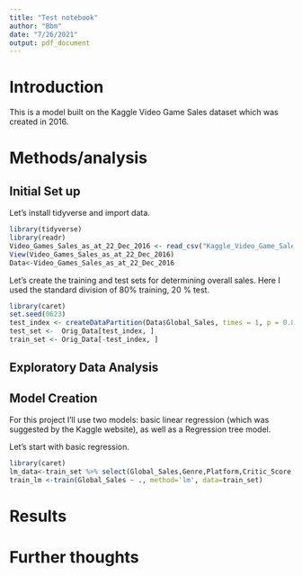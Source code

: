 ```yaml
---
title: "Test notebook"
author: "Bbm"
date: "7/26/2021"
output: pdf_document
---
```


# **Introduction**
This is a model built on the Kaggle Video Game Sales dataset which was created in 2016. 


# **Methods/analysis**

## Initial Set up

Let's install tidyverse and import data.

```r
library(tidyverse)
library(readr)
Video_Games_Sales_as_at_22_Dec_2016 <- read_csv("Kaggle_Video_Game_Sales_Data/Video_Games_Sales_as_at_22_Dec_2016.csv")
View(Video_Games_Sales_as_at_22_Dec_2016)
Data<-Video_Games_Sales_as_at_22_Dec_2016
```

Let's create the training and test sets for determining overall sales. Here I used the standard division of 80% training, 20 % test.

```r
library(caret)
set.seed(0623)
test_index <- createDataPartition(Data$Global_Sales, times = 1, p = 0.8, list = FALSE)
test_set <-  Orig_Data[test_index, ] 
train_set <- Orig_Data[-test_index, ]
```

## Exploratory Data Analysis

## Model Creation

For this project I'll use two models: basic linear regression (which was suggested by the Kaggle website), as well as a Regression tree model.

Let's start with basic regression. 

```r
library(caret)
lm_data<-train_set %>% select(Global_Sales,Genre,Platform,Critic_Score,Critic_Count,User_Count,User_Count) %>% 
train_lm <-train(Global_Sales ~ ., method='lm', data=train_set)
```

# Results

# Further thoughts
